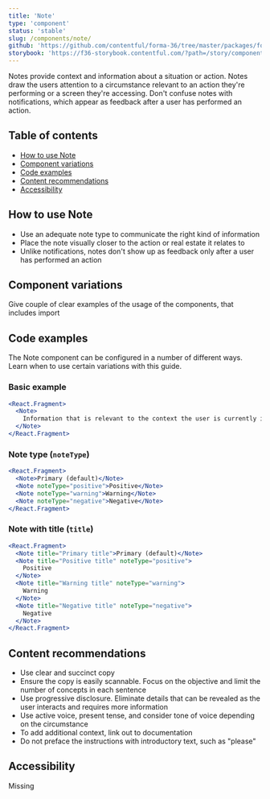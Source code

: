 ```yaml
---
title: 'Note'
type: 'component'
status: 'stable'
slug: /components/note/
github: 'https://github.com/contentful/forma-36/tree/master/packages/forma-36-react-components/src/components/Note'
storybook: 'https://f36-storybook.contentful.com/?path=/story/components-note--default'
---
```


Notes provide context and information about a situation or action. Notes draw the users attention to a circumstance relevant to an action they're performing or a screen they're accessing. Don't confuse notes with notifications, which appear as feedback after a user has performed an action.

## Table of contents

- [How to use Note](#how-to-use-note)
- [Component variations](#component-variations)
- [Code examples](#code-examples)
- [Content recommendations](#content-recommendations)
- [Accessibility](#accessibility)

## How to use Note

- Use an adequate note type to communicate the right kind of information
- Place the note visually closer to the action or real estate it relates to
- Unlike notifications, notes don't show up as feedback only after a user has performed an action

## Component variations

Give couple of clear examples of the usage of the components, that includes import

## Code examples

The Note component can be configured in a number of different ways. Learn when to use certain variations with this guide.

### Basic example

```jsx
<React.Fragment>
  <Note>
    Information that is relevant to the context the user is currently in.
  </Note>
</React.Fragment>
```

### Note type (`noteType`)

```jsx
<React.Fragment>
  <Note>Primary (default)</Note>
  <Note noteType="positive">Positive</Note>
  <Note noteType="warning">Warning</Note>
  <Note noteType="negative">Negative</Note>
</React.Fragment>
```

### Note with title (`title`)

```jsx
<React.Fragment>
  <Note title="Primary title">Primary (default)</Note>
  <Note title="Positive title" noteType="positive">
    Positive
  </Note>
  <Note title="Warning title" noteType="warning">
    Warning
  </Note>
  <Note title="Negative title" noteType="negative">
    Negative
  </Note>
</React.Fragment>
```

## Content recommendations

- Use clear and succinct copy
- Ensure the copy is easily scannable. Focus on the objective and limit the number of concepts in each sentence
- Use progressive disclosure. Eliminate details that can be revealed as the user interacts and requires more information
- Use active voice, present tense, and consider tone of voice depending on the circumstance
- To add additional context, link out to documentation
- Do not preface the instructions with introductory text, such as "please"

## Accessibility

Missing
